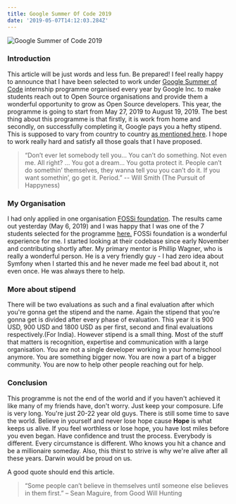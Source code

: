 ```yaml
---
title: Google Summer Of Code 2019
date: '2019-05-07T14:12:03.284Z'
---
```


![Google Summer of Code 2019](./GSOC.png)

### Introduction
This article will be just words and less fun. Be prepared!
I feel really happy to announce that I have been selected to work under 
[Google Summer of Code](https://summerofcode.withgoogle.com/) internship programme organised every year by Google Inc. to 
make students reach out to Open Source organisations and provide them a wonderful opportunity to grow as Open Source 
developers. This year, the programme is going to start from May 27, 2019 to August 19, 2019. The best thing about this 
programme is that firstly, it is work from home and secondly, on successfully completing it, Google pays you a hefty stipend.
This is supposed to vary from country to country [as mentioned here](https://developers.google.com/open-source/gsoc/help/student-stipends).
I hope to work really hard and satisfy all those goals that I have proposed.

> “Don’t ever let somebody tell you… You can’t do something. Not even me.
All right? … You got a dream… You gotta protect it. People can’t do
somethin’ themselves, they wanna tell you you can’t do it. If you want 
somethin’, go get it. Period.”
-- Will Smith (The Pursuit of Happyness)

### My Organisation
I had only applied in one organisation [FOSSi foundation](https://fossi-foundation.org/). The results came out yesterday (May 6, 2019)
and I was happy that I was one of the 7 students selected for the programme [here.](https://summerofcode.withgoogle.com/organizations/4914571964317696/) 
FOSSi foundation is a wonderful experience for me. 
I started looking at their codebase since early November and contributing shortly after. 
My primary mentor is Phillip Wagner, who is really a wonderful person. He is a very friendly guy - 
I had zero idea about Symfony when I started this and he never made me feel bad about it, not even once. 
He was always there to help. 

### More about stipend
There will be two evaluations as such and a final evaluation after which you're gonna get the stipend and the name. 
Again the stipend that you're gonna get is divided after every phase of evaluation. This year it is 900 USD, 900 USD
and 1800 USD as per first, second and final evaluations respectively.(For India). However stipend is a small thing. Most
of the stuff that matters is recognition, expertise and communication with a large organisation. You are not a single developer
working in your home/school anymore. You are something bigger now. You are now a part of a bigger community. You are now
to help other people reaching out for help.

### Conclusion
This programme is not the end of the world and if you haven't achieved it like many of my friends have, don't worry. Just
keep your composure. Life is very long. You're just 20-22 year old guys. There is still some time to save the world. Believe
in yourself and never lose hope cause **Hope** is what keeps us alive. If you feel worthless or lose hope, you have lost
miles before you even began. Have confidence and trust the process. Everybody is different. Every circumstance is different.
Who knows you hit a chance and be a millionaire someday. Also, this thirst to strive is why we're alive after all these years.
Darwin would be proud on us. 

A good quote should end this article.
> “Some people can’t believe in themselves until someone else believes in them first.” – Sean Maguire, from Good Will Hunting